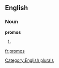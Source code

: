 
==English==

===Noun===
'''promos'''

# {{plural of|[[promo]]}}

[[Category:English plurals]]

[[fr:promos]]